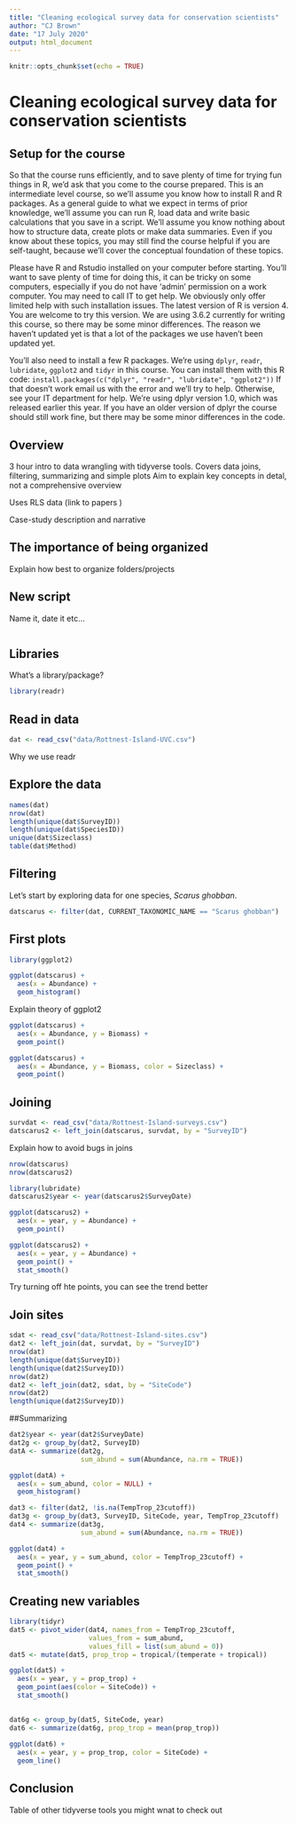 ```yaml
---
title: "Cleaning ecological survey data for conservation scientists"
author: "CJ Brown"
date: "17 July 2020"
output: html_document
---
```


```r
knitr::opts_chunk$set(echo = TRUE)
```




# Cleaning ecological survey data for conservation scientists

## Setup for the course  

So that the course runs efficiently, and to save plenty of time for trying fun things in R, we'd ask that you come to the course prepared. 
This is an intermediate level course, so we'll assume you know how to install R and R packages. As a general guide to what we expect in terms of prior knowledge, we'll assume you can run R, load data and write basic calculations that you save in a script. We'll assume you know nothing about how to structure data, create plots or make data summaries. Even if you know about these topics, you may still find the course helpful if you are self-taught, because we'll cover the conceptual foundation of these topics. 

Please have R and Rstudio installed on your computer before starting. You'll want to save plenty of time for doing this, it can be tricky on some computers, especially if you do not have 'admin' permission on a work computer. You may need to call IT to get help. We obviously only offer limited help with such installation issues. 
The latest version of R is version 4. You are welcome to try this version. We are using 3.6.2 currently for writing this course, so there may be some minor differences. The reason we haven't updated yet is that a lot of the packages we use haven't been updated yet. 

You'll also need to install a few R packages. We're using `dplyr`, `readr`, `lubridate`, `ggplot2` and `tidyr` in this course. You can install them with this R code: 
`install.packages(c("dplyr", "readr", "lubridate", "ggplot2"))`
If that doesn't work email us with the error and we'll try to help. Otherwise, see your IT department for help. 
We're using dplyr version 1.0, which was released earlier this year. If you have an older version of dplyr the course should still work fine, but there may be some minor differences in the code. 

## Overview

3 hour intro to data wrangling with tidyverse tools. 
Covers data joins, filtering, summarizing and simple plots
Aim to explain key concepts in detal, not a comprehensive overview

Uses RLS data (link to papers )

Case-study description and narrative 

## The importance of being organized

Explain how best to organize folders/projects 

## New script

Name it, date it etc... 

```r

```

## Libraries 

What's a library/package? 

```r
library(readr)
```


## Read in data

```r
dat <- read_csv("data/Rottnest-Island-UVC.csv")
```

Why we use readr


## Explore the data

```r
names(dat)
nrow(dat)
length(unique(dat$SurveyID))
length(unique(dat$SpeciesID))
unique(dat$Sizeclass)
table(dat$Method)
```

## Filtering

Let's start by exploring data for one species, *Scarus ghobban*. 

```r
datscarus <- filter(dat, CURRENT_TAXONOMIC_NAME == "Scarus ghobban")
```

## First plots 

```r
library(ggplot2)
```

```r
ggplot(datscarus) + 
  aes(x = Abundance) + 
  geom_histogram()
```

Explain theory of ggplot2


```r
ggplot(datscarus) + 
  aes(x = Abundance, y = Biomass) +
  geom_point()
```


```r
ggplot(datscarus) + 
  aes(x = Abundance, y = Biomass, color = Sizeclass) +
  geom_point()
```

## Joining
```r
survdat <- read_csv("data/Rottnest-Island-surveys.csv")
datscarus2 <- left_join(datscarus, survdat, by = "SurveyID")
```

Explain how to avoid bugs in joins

```r
nrow(datscarus)
nrow(datscarus2)
```
```r
library(lubridate)
datscarus2$year <- year(datscarus2$SurveyDate)
```

```r
ggplot(datscarus2) + 
  aes(x = year, y = Abundance) + 
  geom_point()
```

```r
ggplot(datscarus2) + 
  aes(x = year, y = Abundance) + 
  geom_point() +
  stat_smooth()
```
Try turning off hte points,  you can see the trend better

## Join sites

```r
sdat <- read_csv("data/Rottnest-Island-sites.csv")
dat2 <- left_join(dat, survdat, by = "SurveyID")
nrow(dat)
length(unique(dat$SurveyID))
length(unique(dat2$SurveyID))
nrow(dat2)
dat2 <- left_join(dat2, sdat, by = "SiteCode")
nrow(dat2)
length(unique(dat2$SurveyID))
```


##Summarizing 

```r
dat2$year <- year(dat2$SurveyDate)
dat2g <- group_by(dat2, SurveyID)
datA <- summarize(dat2g, 
                  sum_abund = sum(Abundance, na.rm = TRUE))

```

```r
ggplot(datA) + 
  aes(x = sum_abund, color = NULL) +
  geom_histogram()
```

```r
dat3 <- filter(dat2, !is.na(TempTrop_23cutoff))
dat3g <- group_by(dat3, SurveyID, SiteCode, year, TempTrop_23cutoff)
dat4 <- summarize(dat3g, 
                  sum_abund = sum(Abundance, na.rm = TRUE))

```
```r
ggplot(dat4) + 
  aes(x = year, y = sum_abund, color = TempTrop_23cutoff) +
  geom_point() +
  stat_smooth()
```

## Creating new variables

```r
library(tidyr)
dat5 <- pivot_wider(dat4, names_from = TempTrop_23cutoff,
                    values_from = sum_abund,
                    values_fill = list(sum_abund = 0))
dat5 <- mutate(dat5, prop_trop = tropical/(temperate + tropical))

```

```r
ggplot(dat5) + 
  aes(x = year, y = prop_trop) +
  geom_point(aes(color = SiteCode)) + 
  stat_smooth()
```


##

```r
dat6g <- group_by(dat5, SiteCode, year)
dat6 <- summarize(dat6g, prop_trop = mean(prop_trop))
```

```r
ggplot(dat6) + 
  aes(x = year, y = prop_trop, color = SiteCode) +
  geom_line()
```



## Conclusion

Table of other tidyverse tools you might wnat to check out
